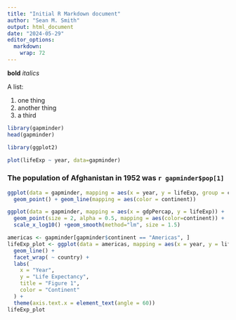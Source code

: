 ```yaml
---
title: "Initial R Markdown document"
author: "Sean M. Smith"
output: html_document
date: "2024-05-29"
editor_options: 
  markdown: 
    wrap: 72
---
```


**bold** *italics*

A list: 

1. one thing 
2. another thing 
1. a third


``` r
library(gapminder)
head(gapminder)
```


```r
library(ggplot2)

```

```r
plot(lifeExp ~ year, data=gapminder)
```

### The population of Afghanistan in 1952 was `r gapminder$pop[1]`

```r
ggplot(data = gapminder, mapping = aes(x = year, y = lifeExp, group = country)) +
  geom_point() + geom_line(mapping = aes(color = continent))
```
```r
ggplot(data = gapminder, mapping = aes(x = gdpPercap, y = lifeExp)) +
  geom_point(size = 2, alpha = 0.5, mapping = aes(color=continent)) + 
  scale_x_log10() +geom_smooth(method="lm", size = 1.5)
```

```r
americas <- gapminder[gapminder$continent == "Americas", ]
lifeExp_plot <- ggplot(data = americas, mapping = aes(x = year, y = lifeExp, color = continent)) +
  geom_line() + 
  facet_wrap( ~ country) +
  labs(
    x = "Year",
    y = "Life Expectancy",
    title = "Figure 1",
    color = "Continent"
  ) +
  theme(axis.text.x = element_text(angle = 60))
lifeExp_plot
```

